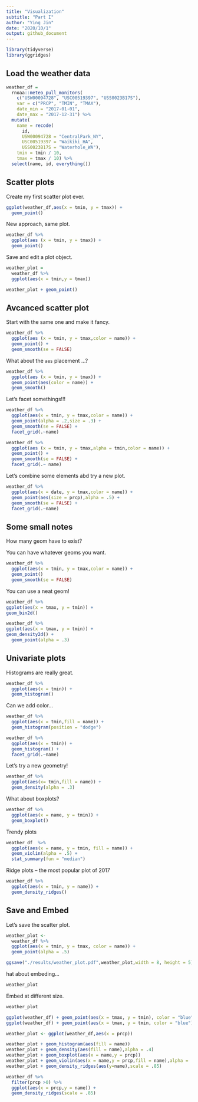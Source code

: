 ```yaml
---
title: "Visualization"
subtitle: "Part I"
author: "Ying Jin"
date: "2020/10/1"
output: github_document
---
```


```r
library(tidyverse)
library(ggridges)
```

## Load the weather data

```r
weather_df = 
  rnoaa::meteo_pull_monitors(
    c("USW00094728", "USC00519397", "USS0023B17S"),
    var = c("PRCP", "TMIN", "TMAX"), 
    date_min = "2017-01-01",
    date_max = "2017-12-31") %>%
  mutate(
    name = recode(
      id, 
      USW00094728 = "CentralPark_NY", 
      USC00519397 = "Waikiki_HA",
      USS0023B17S = "Waterhole_WA"),
    tmin = tmin / 10,
    tmax = tmax / 10) %>%
  select(name, id, everything())
```

## Scatter plots

Create my first scatter plot ever.

```r
ggplot(weather_df,aes(x = tmin, y = tmax)) + 
  geom_point()
```

New approach, same plot.

```r
weather_df %>% 
  ggplot(aes (x = tmin, y = tmax)) +
  geom_point()
```

Save and edit a plot object.

```r
weather_plot =
  weather_df %>% 
  ggplot(aes(x = tmin,y = tmax))

weather_plot + geom_point()
```

## Avcanced scatter plot

Start with the same one and make it fancy.

```r
weather_df %>% 
  ggplot(aes (x = tmin, y = tmax,color = name)) +
  geom_point() + 
  geom_smooth(se = FALSE)
```

What about the `aes` placement ...?

```r
weather_df %>% 
  ggplot(aes (x = tmin, y = tmax)) +
  geom_point(aes(color = name)) +
  geom_smooth()
```

Let's facet somethings!!!

```r
weather_df %>% 
  ggplot(aes(x = tmin, y = tmax,color = name)) +
  geom_point(alpha = .2,size = .3) + 
  geom_smooth(se = FALSE) +
  facet_grid(.~name)
```

```r
weather_df %>% 
  ggplot(aes (x = tmin, y = tmax,alpha = tmin,color = name)) +
  geom_point() + 
  geom_smooth(se = FALSE) +
  facet_grid(.~ name)
```

Let's combine some elements abd try a new plot.

```r
weather_df %>% 
  ggplot(aes(x = date, y = tmax,color = name)) +
  geom_point(aes(size = prcp),alpha = .5) +
  geom_smooth(se = FALSE) +
  facet_grid(.~name)
```


## Some small notes

How many geom have to exist?

You can have whatever geoms you want.

```r
weather_df %>% 
  ggplot(aes(x = tmin, y = tmax,color = name)) +
  geom_point()
  geom_smooth(se = FALSE)
```

You can use a neat geom!

```r
weather_df %>% 
ggplot(aes(x = tmax, y = tmin)) +
geom_bin2d()
```

```r
weather_df %>% 
ggplot(aes(x = tmax, y = tmin)) +
geom_density2d() +
  geom_point(alpha = .3)
```


## Univariate plots

Histograms are really great.

```r
weather_df %>% 
  ggplot(aes(x = tmin)) +
  geom_histogram()
```

Can we add color...

```r
weather_df %>% 
  ggplot(aes(x = tmin,fill = name)) +
  geom_histogram(position = "dodge")
```

```r
weather_df %>% 
  ggplot(aes(x = tmin)) +
  geom_histogram() +
  facet_grid(.~name)
```

Let's try a new geometry!

```r
weather_df %>% 
  ggplot(aes(x= tmin,fill = name)) +
  geom_density(alpha = .3)
```

What about boxplots?

```r
weather_df %>% 
  ggplot(aes(x = name, y = tmin)) +
  geom_boxplot()
```

Trendy plots

```r
weather_df  %>% 
  ggplot(aes(x = name, y = tmin, fill = name)) + 
  geom_violin(alpha = .5) +
  stat_summary(fun = "median")
```

Ridge plots -- the most popular plot of 2017

```r
weather_df %>% 
  ggplot(aes(x = tmin, y = name)) +
  geom_density_ridges()
```


## Save and Embed

Let's save the scatter plot.

```r
weather_plot <- 
  weather_df %>% 
  ggplot(aes(x = tmin, y = tmax, color = name)) +
  geom_point(alpha = .5)

ggsave("./results/weather_plot.pdf",weather_plot,width = 8, height = 5)
```

hat about embeding...

```r
weather_plot
```


Embed at different size.
```r
weather_plot
```

```r
ggplot(weather_df) + geom_point(aes(x = tmax, y = tmin), color = "blue")
ggplot(weather_df) + geom_point(aes(x = tmax, y = tmin, color = "blue"))
```

```r
weather_plot <- ggplot(weather_df,aes(x = prcp))

weather_plot + geom_histogram(aes(fill = name))
weather_plot + geom_density(aes(fill = name),alpha = .4)
weather_plot + geom_boxplot(aes(x = name,y = prcp))
weather_plot + geom_violin(aes(x = name,y = prcp,fill = name),alpha = .5)
weather_plot + geom_density_ridges(aes(y=name),scale = .85)
```

```r
weather_df %>% 
  filter(prcp >0) %>% 
  ggplot(aes(x = prcp,y = name)) +
  geom_density_ridges(scale = .85)
```

